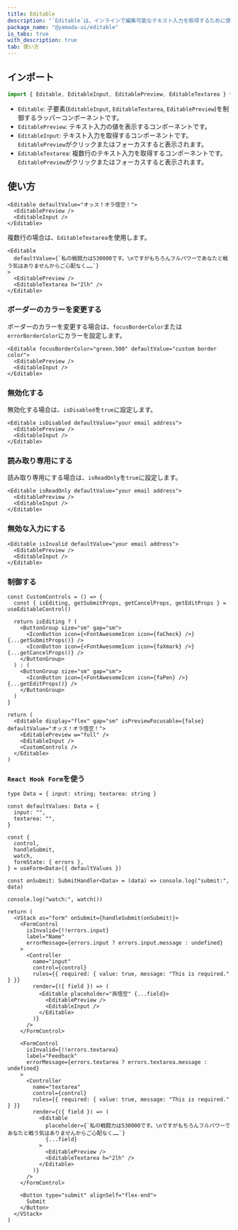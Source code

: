 ```yaml
---
title: Editable
description: "`Editable`は、インラインで編集可能なテキスト入力を取得するために使用されるコンポーネントです。"
package_name: "@yamada-ui/editable"
is_tabs: true
with_description: true
tab: 使い方
---
```


## インポート

```ts
import { Editable, EditableInput, EditablePreview, EditableTextarea } from "@yamada-ui/react"
```

- `Editable`: 子要素(`EditableInput`, `EditableTextarea`, `EditablePreview`)を制御するラッパーコンポーネントです。
- `EditablePreview`: テキスト入力の値を表示するコンポーネントです。
- `EditableInput`: テキスト入力を取得するコンポーネントです。`EditablePreview`がクリックまたはフォーカスすると表示されます。
- `EditableTextarea`: 複数行のテキスト入力を取得するコンポーネントです。`EditablePreview`がクリックまたはフォーカスすると表示されます。

## 使い方

```tsx
<Editable defaultValue="オッス！オラ悟空！">
  <EditablePreview />
  <EditableInput />
</Editable>
```

複数行の場合は、`EditableTextarea`を使用します。

```tsx
<Editable
  defaultValue={`私の戦闘力は530000です。\nですがもちろんフルパワーであなたと戦う気はありませんからご心配なく……`}
>
  <EditablePreview />
  <EditableTextarea h="2lh" />
</Editable>
```

### ボーダーのカラーを変更する

ボーダーのカラーを変更する場合は、`focusBorderColor`または`errorBorderColor`にカラーを設定します。

```tsx
<Editable focusBorderColor="green.500" defaultValue="custom border color">
  <EditablePreview />
  <EditableInput />
</Editable>
```

### 無効化する

無効化する場合は、`isDisabled`を`true`に設定します。

```tsx
<Editable isDisabled defaultValue="your email address">
  <EditablePreview />
  <EditableInput />
</Editable>
```

### 読み取り専用にする

読み取り専用にする場合は、`isReadOnly`を`true`に設定します。

```tsx
<Editable isReadOnly defaultValue="your email address">
  <EditablePreview />
  <EditableInput />
</Editable>
```

### 無効な入力にする

```tsx
<Editable isInvalid defaultValue="your email address">
  <EditablePreview />
  <EditableInput />
</Editable>
```

### 制御する

```tsx functional=true
const CustomControls = () => {
  const { isEditing, getSubmitProps, getCancelProps, getEditProps } = useEditableControl()

  return isEditing ? (
    <ButtonGroup size="sm" gap="sm">
      <IconButton icon={<FontAwesomeIcon icon={faCheck} />} {...getSubmitProps()} />
      <IconButton icon={<FontAwesomeIcon icon={faXmark} />} {...getCancelProps()} />
    </ButtonGroup>
  ) : (
    <ButtonGroup size="sm" gap="sm">
      <IconButton icon={<FontAwesomeIcon icon={faPen} />} {...getEditProps()} />
    </ButtonGroup>
  )
}

return (
  <Editable display="flex" gap="sm" isPreviewFocusable={false} defaultValue="オッス！オラ悟空！">
    <EditablePreview w="full" />
    <EditableInput />
    <CustomControls />
  </Editable>
)
```

### `React Hook Form`を使う

```tsx functional=true
type Data = { input: string; textarea: string }

const defaultValues: Data = {
  input: "",
  textarea: "",
}

const {
  control,
  handleSubmit,
  watch,
  formState: { errors },
} = useForm<Data>({ defaultValues })

const onSubmit: SubmitHandler<Data> = (data) => console.log("submit:", data)

console.log("watch:", watch())

return (
  <VStack as="form" onSubmit={handleSubmit(onSubmit)}>
    <FormControl
      isInvalid={!!errors.input}
      label="Name"
      errorMessage={errors.input ? errors.input.message : undefined}
    >
      <Controller
        name="input"
        control={control}
        rules={{ required: { value: true, message: "This is required." } }}
        render={({ field }) => (
          <Editable placeholder="孫悟空" {...field}>
            <EditablePreview />
            <EditableInput />
          </Editable>
        )}
      />
    </FormControl>

    <FormControl
      isInvalid={!!errors.textarea}
      label="Feedback"
      errorMessage={errors.textarea ? errors.textarea.message : undefined}
    >
      <Controller
        name="textarea"
        control={control}
        rules={{ required: { value: true, message: "This is required." } }}
        render={({ field }) => (
          <Editable
            placeholder={`私の戦闘力は530000です。\nですがもちろんフルパワーであなたと戦う気はありませんからご心配なく……`}
            {...field}
          >
            <EditablePreview />
            <EditableTextarea h="2lh" />
          </Editable>
        )}
      />
    </FormControl>

    <Button type="submit" alignSelf="flex-end">
      Submit
    </Button>
  </VStack>
)
```
